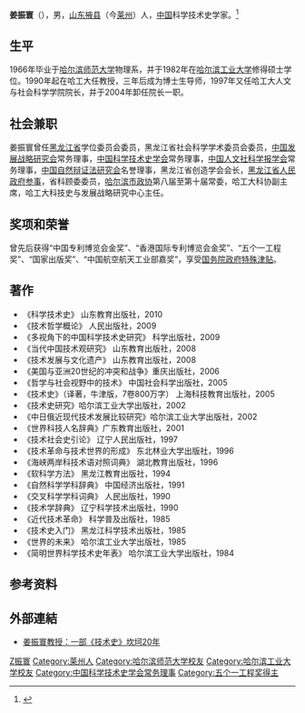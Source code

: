 '''姜振寰'''（{{bd|1944年|2月7日|catIdx=J}}），男，[[山东|山东]][[掖县|掖县]]（今[[莱州市|莱州]]）人，[[中华人民共和国|中国]]科学技术史学家。<ref>{{Cite book|title=中华当代文化名人大辞典|author=张品兴, 殷登祥, 陈有进等主编|publisher=中国广播电视出版社|year=1992|isbn=9787504315137|location=北京|pages=}}</ref>

== 生平 ==
1966年毕业于[[哈尔滨师范大学|哈尔滨师范大学]]物理系，并于1982年在[[哈尔滨工业大学|哈尔滨工业大学]]修得硕士学位。1990年起在哈工大任教授，三年后成为博士生导师，1997年又任哈工大人文与社会科学学院院长，并于2004年卸任院长一职。

== 社会兼职 ==
姜振寰曾任[[黑龙江省|黑龙江省]]学位委员会委员，黑龙江省社会科学学术委员会委员，[[中国发展战略研究会|中国发展战略研究会]]常务理事，[[中国科学技术史学会|中国科学技术史学会]]常务理事，[[中国人文社科学报学会|中国人文社科学报学会]]常务理事，[[中国自然辩证法研究会|中国自然辩证法研究会]]名誉理事，黑龙江省创造学会会长，[[黑龙江省人民政府|黑龙江省人民政府]][[参事|参事]]，省科顾委委员，[[哈尔滨市政协|哈尔滨市政协]]第八届至第十届常委，哈工大科协副主席，哈工大科技史与发展战略研究中心主任。

== 奖项和荣誉 ==
曾先后获得“中国专利博览会金奖”、“香港国际专利博览会金奖”、“五个一工程奖”、“国家出版奖”、“中国航空航天工业部嘉奖”，享受[[政府特殊津贴|国务院政府特殊津贴]]。

== 著作 ==
*《科学技术史》 山东教育出版社，2010
*《技术哲学概论》 人民出版社，2009
*《多视角下的中国科学技术史研究》 科学出版社，2009
*《当代中国技术观研究》 山东教育出版社，2008
*《技术发展与文化遗产》 山东教育出版社，2008
*《美国与亚洲20世纪的冲突和战争》重庆出版社，2006
*《哲学与社会视野中的技术》 中国社会科学出版社，2005
*《技术史》（译著，牛津版，7卷800万字） 上海科技教育出版社，2005
*《技术史研究》哈尔滨工业大学出版社，2002
*《中日俄近现代技术发展比较研究》哈尔滨工业大学出版社，2002
*《世界科技人名辞典》广东教育出版社，2001
*《技术社会史引论》 辽宁人民出版社，1997
*《技术革命与技术世界的形成》 东北林业大学出版社，1996
*《海峡两岸科技术语对照词典》 湖北教育出版社，1996
*《软科学方法》 黑龙江教育出版社，1994
*《自然科学学科辞典》 中国经济出版社，1991
*《交叉科学学科词典》 人民出版社，1990
*《技术学辞典》 辽宁科学技术出版社，1990
*《近代技术革命》 科学普及出版社，1985
*《技术史入门》 黑龙江科学技术出版社，1985
*《世界的未来》 哈尔滨工业大学出版社，1985
*《简明世界科学技术史年表》 哈尔滨工业大学出版社，1984

== 参考资料 ==
{{reflist}}

== 外部連結 ==
* [http://www.ewen.cc/cache/books/92/bkview-91907-244567.htm 姜振寰教授：一部《技术史》坎坷20年] {{Wayback|url=http://www.ewen.cc/cache/books/92/bkview-91907-244567.htm |date=20160304135044 }}

{{Navboxes
| title  = 姜振寰在[[中国科学技术史学会|中国科学技术史学会]]的职务
| list1  =
{{中国科学技术史学会第三届理事会}}
{{中国科学技术史学会第四届理事会}}
{{中国科学技术史学会第五届理事会}}
{{中国科学技术史学会第七届理事会}}
{{中国科学技术史学会第八届理事会}}
}}

{{Authority control}}
{{DEFAULTSORT:Jiang姜}}
[[Category:姜姓|Z振寰]]
[[Category:莱州人|Category:莱州人]]
[[Category:哈尔滨师范大学校友|Category:哈尔滨师范大学校友]]
[[Category:哈尔滨工业大学校友|Category:哈尔滨工业大学校友]]
[[Category:中国科学技术史学会常务理事|Category:中国科学技术史学会常务理事]]
[[Category:五个一工程奖得主|Category:五个一工程奖得主]]